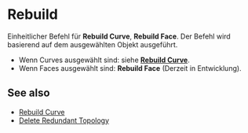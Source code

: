 
# Rebuild

<Reference shortcut="" command="Rebuild" button="Rechts von der Befehlsleiste" />

Einheitlicher Befehl für **Rebuild Curve**, **Rebuild Face**. Der Befehl wird basierend auf dem ausgewählten Objekt ausgeführt.
  - Wenn Curves ausgewählt sind: siehe [**Rebuild Curve**](./rebuild-curve).
  - Wenn Faces ausgewählt sind: **Rebuild Face** (Derzeit in Entwicklung).

## See also
- [Rebuild Curve](./rebuild-curve)
- [Delete Redundant Topology](./delete-redundant-topology)